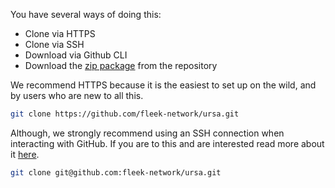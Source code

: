 You have several ways of doing this:
- Clone via HTTPS
- Clone via SSH
- Download via Github CLI
- Download the [zip package](https://github.com/fleek-network/ursa/archive/refs/heads/main.zip) from the repository

We recommend HTTPS because it is the easiest to set up on the wild, and by users who are new to all this.

```sh
git clone https://github.com/fleek-network/ursa.git
```

Although, we strongly recommend using an SSH connection when interacting with GitHub. If you are to this and are interested read more about it [here](https://docs.github.com/en/authentication/connecting-to-github-with-ssh).

```sh
git clone git@github.com:fleek-network/ursa.git
```